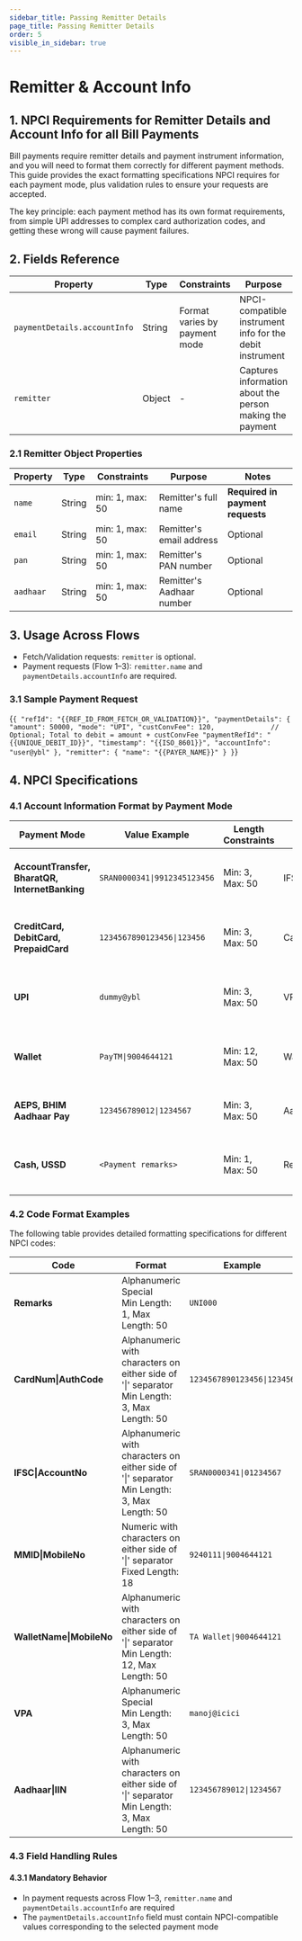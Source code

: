 ```yaml
---
sidebar_title: Passing Remitter Details
page_title: Passing Remitter Details
order: 5
visible_in_sidebar: true
---
```



# Remitter & Account Info

## 1. NPCI Requirements for Remitter Details and Account Info for all Bill Payments

Bill payments require remitter details and payment instrument information, and you will need to format them correctly for different payment methods. This guide provides the exact formatting specifications NPCI requires for each payment mode, plus validation rules to ensure your requests are accepted.

The key principle: each payment method has its own format requirements, from simple UPI addresses to complex card authorization codes, and getting these wrong will cause payment failures.


## 2. Fields Reference

| Property | Type | Constraints | Purpose | Notes |
|-------|------|-------------|---------|-------|
| `paymentDetails.accountInfo` | String | Format varies by payment mode | NPCI-compatible instrument info for the debit instrument | Required in payment requests |
| `remitter` | Object | - | Captures information about the person making the payment | May differ from account holder |

### 2.1 Remitter Object Properties

| Property | Type | Constraints | Purpose | Notes |
|----------|------|-------------|---------|-------|
| `name` | String | min: 1, max: 50 | Remitter's full name | **Required in payment requests** |
| `email` | String | min: 1, max: 50 | Remitter's email address | Optional |
| `pan` | String | min: 1, max: 50 | Remitter's PAN number | Optional |
| `aadhaar` | String | min: 1, max: 50 | Remitter's Aadhaar number | Optional |





## 3. Usage Across Flows

- Fetch/Validation requests: <code>remitter</code> is optional.
- Payment requests (Flow 1–3): <code>remitter.name</code> and <code>paymentDetails.accountInfo</code> are required.

### 3.1 Sample Payment Request

<CodeBlockWithCopy language="json">{`
{
  "refId": "{{REF_ID_FROM_FETCH_OR_VALIDATION}}",
  "paymentDetails": {
    "amount": 50000,
    "mode": "UPI",
    "custConvFee": 120,              // Optional; Total to debit = amount + custConvFee
    "paymentRefId": "{{UNIQUE_DEBIT_ID}}",
    "timestamp": "{{ISO_8601}}",
    "accountInfo": "user@ybl"
  },
  "remitter": {
    "name": "{{PAYER_NAME}}"
  }
}
`}</CodeBlockWithCopy>


## 4. NPCI Specifications

### 4.1 Account Information Format by Payment Mode

| Payment Mode | Value Example | Length Constraints | NPCI Code | Description |
|--------------|---------------|-------------------|-----------|-------------|
| **AccountTransfer, BharatQR, InternetBanking** | <code>SRAN0000341\|9912345123456</code> | Min: 3, Max: 50 | IFSC\|AccountNo | IFSC and account number used for payment |
| **CreditCard, DebitCard, PrepaidCard** | <code>1234567890123456\|123456</code> | Min: 3, Max: 50 | CardNum\|AuthCode | Card number and authorization code used for payment |
| **UPI** | `dummy@ybl` | Min: 3, Max: 50 | VPA | Virtual Provider Address used for payment |
| **Wallet** | <code>PayTM\|9004644121</code> | Min: 12, Max: 50 | WalletName\|MobileNo | Wallet name and mobile number used for payment |
| **AEPS, BHIM Aadhaar Pay** | <code>123456789012\|1234567</code> | Min: 3, Max: 50 | Aadhaar\|IIN | Aadhaar number and IIN used for payment |
| **Cash, USSD** | `<Payment remarks>` | Min: 1, Max: 50 | Remarks | Remarks when payment mode is cash |

### 4.2 Code Format Examples

The following table provides detailed formatting specifications for different NPCI codes:

| Code | Format | Example |
|------|--------|---------|
| **Remarks** | Alphanumeric Special<br/>Min Length: 1, Max Length: 50 | `UNI000` |
| **CardNum\|AuthCode** | Alphanumeric with characters on either side of '\|' separator<br/>Min Length: 3, Max Length: 50 | <code>1234567890123456\|123456</code> |
| **IFSC\|AccountNo** | Alphanumeric with characters on either side of '\|' separator<br/>Min Length: 3, Max Length: 50 | <code>SRAN0000341\|01234567</code> |
| **MMID\|MobileNo** | Numeric with characters on either side of '\|' separator<br/>Fixed Length: 18 | <code>9240111\|9004644121</code> |
| **WalletName\|MobileNo** | Alphanumeric with characters on either side of '\|' separator<br/>Min Length: 12, Max Length: 50 | <code>TA Wallet\|9004644121</code> |
| **VPA** | Alphanumeric Special<br/>Min Length: 3, Max Length: 50 | `manoj@icici` |
| **Aadhaar\|IIN** | Alphanumeric with characters on either side of '\|' separator<br/>Min Length: 3, Max Length: 50 | <code>123456789012\|1234567</code> |

### 4.3 Field Handling Rules

#### 4.3.1 Mandatory Behavior
- In payment requests across Flow 1–3, `remitter.name` and `paymentDetails.accountInfo` are required
- The `paymentDetails.accountInfo` field must contain NPCI-compatible values corresponding to the selected payment mode

<WasPageHelpful />
